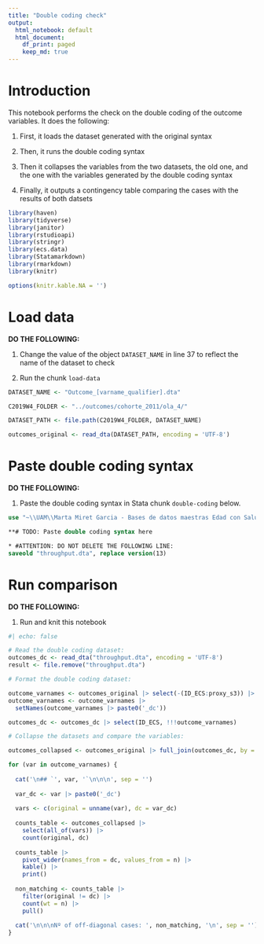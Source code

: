 ```yaml
---
title: "Double coding check"
output:
  html_notebook: default
  html_document:
    df_print: paged
    keep_md: true
---
```


# Introduction

This notebook performs the check on the double coding of the outcome variables.
It does the following:

1.  First, it loads the dataset generated with the original syntax

2.  Then, it runs the double coding syntax

3.  Then it collapses the variables from the two datasets, the old one, and the
    one with the variables generated by the double coding syntax
    
4.  Finally, it outputs a contingency table comparing the cases with the results
    of both datsets

```r
library(haven)
library(tidyverse)
library(janitor)
library(rstudioapi)
library(stringr)
library(ecs.data)
library(Statamarkdown)
library(rmarkdown)
library(knitr)

options(knitr.kable.NA = '')
```

# Load data

**DO THE FOLLOWING:**

1. Change the value of the object `DATASET_NAME` in line 37 to reflect the name
   of the dataset to check

2. Run the chunk `load-data`

```r
DATASET_NAME <- "Outcome_[varname_qualifier].dta"

C2019W4_FOLDER <- "../outcomes/cohorte_2011/ola_4/"

DATASET_PATH <- file.path(C2019W4_FOLDER, DATASET_NAME)

outcomes_original <- read_dta(DATASET_PATH, encoding = 'UTF-8')
```

# Paste double coding syntax

**DO THE FOLLOWING:**

1. Paste the double coding syntax in Stata chunk `double-coding` below.

```stata
use "~\\UAM\\Marta Miret Garcia - Bases de datos maestras Edad con Salud\\Ola_4\\Cohorte 2011\\rawdata_c2011w4.dta"

**# TODO: Paste double coding syntax here

* #ATTENTION: DO NOT DELETE THE FOLLOWING LINE:
saveold "throughput.dta", replace version(13)
```

# Run comparison {.tabset}

**DO THE FOLLOWING:**

1. Run and knit this notebook

```r
#| echo: false

# Read the double coding dataset:
outcomes_dc <- read_dta("throughput.dta", encoding = 'UTF-8')
result <- file.remove("throughput.dta")

# Format the double coding dataset:

outcome_varnames <- outcomes_original |> select(-(ID_ECS:proxy_s3)) |> colnames()
outcome_varnames <- outcome_varnames |>
  setNames(outcome_varnames |> paste0('_dc'))

outcomes_dc <- outcomes_dc |> select(ID_ECS, !!!outcome_varnames)

# Collapse the datasets and compare the variables:

outcomes_collapsed <- outcomes_original |> full_join(outcomes_dc, by = "ID_ECS")

for (var in outcome_varnames) {
  
  cat('\n## `', var, '`\n\n\n', sep = '')
  
  var_dc <- var |> paste0('_dc')
  
  vars <- c(original = unname(var), dc = var_dc)
  
  counts_table <- outcomes_collapsed |>
    select(all_of(vars)) |>
    count(original, dc)
  
  counts_table |>
    pivot_wider(names_from = dc, values_from = n) |>
    kable() |>
    print()
  
  non_matching <- counts_table |>
    filter(original != dc) |>
    count(wt = n) |>
    pull()
  
  cat('\n\n\nNº of off-diagonal cases: ', non_matching, '\n', sep = '')
}
```

